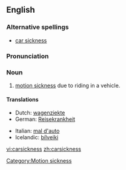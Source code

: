 ==English==
===Alternative spellings===
*[[car sickness]]

===Pronunciation===
{{IPA|ˈkɑɹ.sɪk.nɛs}}

===Noun===
{{en-noun|-}}

#[[motion sickness]] due to riding in a vehicle.

====Translations====
{{top}}
*Dutch: [[wagenziekte]] {{f}}
*German: [[Reisekrankheit]] {{f}}
{{mid}}
*Italian: [[mal d'auto]] {{m}}
*Icelandic: [[bílveiki]] {{f}}
{{bottom}}

[[Category:Motion sickness]]

[[vi:carsickness]]
[[zh:carsickness]]